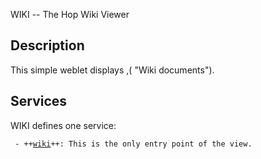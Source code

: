 <doc> WIKI -- The Hop Wiki Viewer

== Description ==

This simple weblet displays ,(<WIKIREF> "Wiki documents").

== Services ==

WIKI defines one service:

  - ++[[wiki]]++: This is the only entry point of the view.


</doc>

